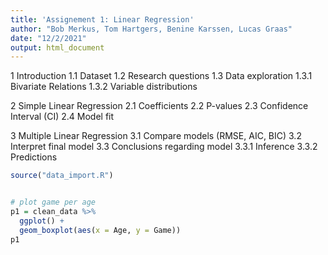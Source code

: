 ```yaml
---
title: 'Assignement 1: Linear Regression'
author: "Bob Merkus, Tom Hartgers, Benine Karssen, Lucas Graas"
date: "12/2/2021"
output: html_document
---
```


1 Introduction
1.1 Dataset
1.2 Research questions
1.3 Data exploration
1.3.1 Bivariate Relations
1.3.2 Variable distributions

2 Simple Linear Regression
2.1 Coefficients
2.2 P-values
2.3 Confidence Interval (CI)
2.4 Model fit

3 Multiple Linear Regression
3.1 Compare models (RMSE, AIC, BIC)
3.2 Interpret final model
3.3 Conclusions regarding model
3.3.1 Inference
3.3.2 Predictions 


```r
source("data_import.R")


# plot game per age
p1 = clean_data %>% 
  ggplot() +
  geom_boxplot(aes(x = Age, y = Game))
p1
```